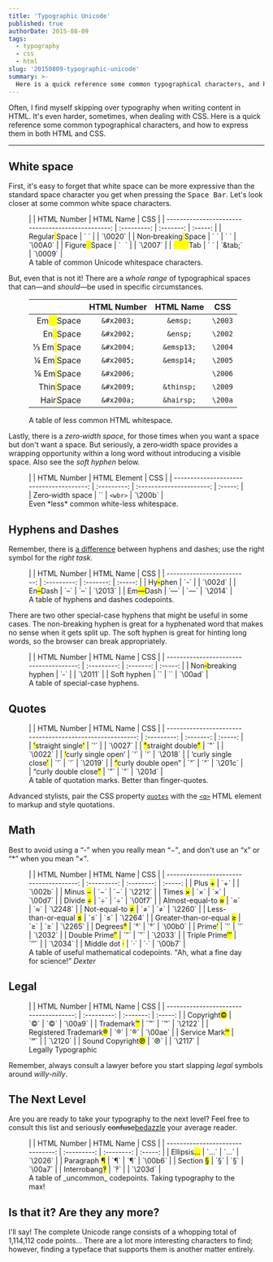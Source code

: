 ```yaml
---
title: 'Typographic Unicode'
published: true
authorDate: 2015-08-09
tags:
  - typography
  - css
  - html
slug: '20150809-typographic-unicode'
summary: >-
  Here is a quick reference some common typographical characters, and how to express them in both HTML and CSS.
---
```


Often, I find myself skipping over typography when writing content in HTML. It's even harder, sometimes, when dealing with CSS. Here is a quick reference some common typographical characters, and how to express them in both HTML and CSS.

---

## White space

First, it's easy to forget that white space can be more expressive than the standard space character you get when pressing the <kbd>Space Bar</kbd>. Let's look closer at some common white space characters.


<figure>
  |                                                   | HTML Number | HTML Name |   CSS   |
  | ------------------------------------------------: | :---------: | :-------: | :-----: |
  |                 Regular<mark>&#x0020;</mark>Space |  `&#x20;`   |           | `\0020` |
  |       Non&#x2011;breaking<mark>&nbsp;</mark>Space |  `&#xA0;`   | `&nbsp;`  | `\00A0` |
  |                  Figure<mark>&#x2007;</mark>Space | `&#x2007;`  |           | `\2007` |
  | <mark style="white-space:pre;">&#x0009;</mark>Tab | `&#x0009;`  |  `&tab;`  | `\0009` |

  <figcaption>A table of common Unicode whitespace characters.</figcaption>
</figure>

But, even that is not it! There are a _whole range_ of typographical spaces that can&mdash;and _should_&mdash;be used in specific circumstances.

<figure>

  |                                            | HTML Number | HTML Name  |   CSS   |
  | -----------------------------------------: | :---------: | :--------: | :-----: |
  |               Em<mark>&#x2003;</mark>Space | `&#x2003;`  |  `&emsp;`  | `\2003` |
  |               En<mark>&#x2002;</mark>Space | `&#x2002;`  |  `&ensp;`  | `\2002` |
  | &#x2153;&nbsp;Em<mark>&#x2004;</mark>Space | `&#x2004;`  | `&emsp13;` | `\2004` |
  | &frac14;&nbsp;Em<mark>&#x2005;</mark>Space | `&#x2005;`  | `&emsp14;` | `\2005` |
  | &#x2159;&nbsp;Em<mark>&#x2006;</mark>Space | `&#x2006;`  |            | `\2006` |
  |             Thin<mark>&#x2009;</mark>Space | `&#x2009;`  | `&thinsp;` | `\2009` |
  |             Hair<mark>&#x200A;</mark>Space | `&#x200a;`  | `&hairsp;` | `\200a` |

  <figcaption>A table of less common HTML whitespace.</figcaption>
</figure>

Lastly, there is a _zero&#8209;width space_, for those times when you want a space but don't want a space. But seriously, a zero&#8209;width space provides a wrapping opportunity within a long word without introducing a visible space. Also see the _soft hyphen_ below.


<figure>
  |                                          | HTML Number |       HTML Element       |   CSS   |
  | ---------------------------------------: | :---------: | :----------------------: | :-----: |
  | Z<wbr/>e<wbr/>r<wbr/>o&#8209;width space | `&#x200b;`  | <code>&lt;wbr&gt;</code> | `\200b` |

  <figcaption>Even *less* common white-less whitespace.</figcaption>
</figure>

## Hyphens and Dashes

Remember, there is [a difference](http://practicaltypography.com/hyphens-and-dashes.html) between hyphens and dashes; use the right symbol for the _right task_.

<figure>
  |                            | HTML Number | HTML Name |   CSS   |
  | -------------------------: | :---------: | :-------: | :-----: |
  |       Hy<mark>-</mark>phen |  `&#x2d;`   |           | `\002d` |
  | En<mark>&ndash;</mark>Dash | `&#x2013;`  | `&ndash;` | `\2013` |
  | Em<mark>&mdash;</mark>Dash | `&#x2014;`  | `&mdash;` | `\2014` |

  <figcaption>A table of hyphens and dashes codepoints.</figcaption>
</figure>

There are two other special-case hyphens that might be useful in some cases. The non-breaking hyphen is great for a hyphenated word that makes no sense when it gets split up. The soft hyphen is great for hinting long words, so the browser can break appropriately.

<figure>
  |                                         | HTML Number | HTML Name |   CSS   |
  | --------------------------------------: | :---------: | :-------: | :-----: |
  | Non<mark>&#x2011;</mark>breaking hyphen | `&#x2011;`  |           | `\2011` |
  |                        Soft hy&shy;phen |  `&#xad;`   |  `&shy;`  | `\00ad` |

  <figcaption>A table of special-case hyphens.</figcaption>
</figure>

## Quotes

<figure>
  |                                                           | HTML Number | HTML Name |   CSS   |
  | --------------------------------------------------------: | :---------: | :-------: | :-----: |
  | <mark>&#x0027;</mark>straight single<mark>&#x0027;</mark> |  `&#x27;`   |           | `\0027` |
  | <mark>&#x0022;</mark>straight double<mark>&#x0022;</mark> |  `&#x22;`   |           | `\0022` |
  |              <mark>&lsquo;</mark>curly single open&rsquo; | `&#x2018;`  | `&lsquo;` | `\2018` |
  |             &lsquo;curly single close<mark>&rsquo;</mark> | `&#x2019;`  | `&rsquo;` | `\2019` |
  |              <mark>&ldquo;</mark>curly double open&rdquo; | `&#x201c;`  | `&ldquo;` | `\201c` |
  |             &ldquo;curly double close<mark>&rdquo;</mark> | `&#x201d;`  | `&rdquo;` | `\201d` |

  <figcaption>A table of quotation marks. Better than finger-quotes.</figcaption>
</figure>

Advanced stylists, pair the CSS property [`quotes`](https://developer.mozilla.org/en-US/docs/Web/CSS/quotes) with the [`<q>`](https://developer.mozilla.org/en-US/docs/Web/HTML/Element/q) HTML element to markup and style quotations.

## Math

Best to avoid using a <q>-</q> when you really mean <q>&minus;</q>, and don't use an <q>x</q> or <q>*</q> when you mean <q>&times;</q>.

<figure>
  |                                         | HTML Number | HTML Name  |   CSS   |
  | --------------------------------------: | :---------: | :--------: | :-----: |
  |                     Plus <mark>+</mark> |  `&#x2b;`   |            | `\002b` |
  |              Minus <mark>&minus;</mark> | `&#x2212;`  | `&minus;`  | `\2212` |
  |              Times <mark>&times;</mark> |  `&#xd7;`   | `&times;`  | `\00d7` |
  |            Divide <mark>&divide;</mark> |  `&#xf7;`   | `&divide;` | `\00f7` |
  |    Almost-equal-to <mark>&asymp;</mark> | `&#x2248;`  | `&asymp;`  | `\2248` |
  |          Not-equal-to <mark>&ne;</mark> | `&#x2260;`  |   `&ne;`   | `\2260` |
  |    Less-than-or-equal <mark>&le;</mark> | `&#x2264;`  |   `&le;`   | `\2264` |
  | Greater-than-or-equal <mark>&ge;</mark> | `&#x2265;`  |   `&ge;`   | `\2265` |
  |               Degrees<mark>&deg;</mark> |  `&#xb0;`   |  `&deg;`   | `\00b0` |
  |               Prime<mark>&prime;</mark> | `&#x2032;`  | `&prime;`  | `\2032` |
  |        Double Prime<mark>&Prime;</mark> | `&#x2033;`  | `&Prime;`  | `\2033` |
  |       Triple Prime<mark>&#x2034;</mark> | `&#x2034;`  |            | `\2034` |
  |        Middle dot <mark>&middot;</mark> |  `&#xb7;`   | `&middot;` | `\00b7` |

  <figcaption>A table of useful mathematical codepoints. <q>Ah, what a fine day for science!</q> <cite>Dexter</cite></figcaption>
</figure>

## Legal

<figure>
  |                                        | HTML Number | HTML Name |   CSS   |
  | -------------------------------------: | :---------: | :-------: | :-----: |
  |           Copyright<mark>&copy;</mark> |  `&#xa9;`   | `&copy;`  | `\00a9` |
  |          Trademark<mark>&trade;</mark> | `&#x2122;`  | `&trade;` | `\2122` |
  | Registered Trademark<mark>&reg;</mark> |  `&#xae;`   |  `&reg;`  | `\00ae` |
  |      Service Mark<mark>&#x2120;</mark> | `&#x2120;`  |           | `\2120` |
  |   Sound Copyright<mark>&#x2117;</mark> | `&#x2117;`  |           | `\2117` |

  <figcaption>Legally Typographic</figcaption>
</figure>

Remember, always consult a lawyer before you start slapping _legal_ symbols around _willy-nilly_.

## The Next Level

Are you are ready to take your typography to the next level? Feel free to consult this list and seriously ~~confuse~~<ins>bedazzle</ins> your average reader.

<figure>
  |                                  | HTML Number | HTML Name  |   CSS   |
  | -------------------------------: | :---------: | :--------: | :-----: |
  |    Ellipsis<mark>&hellip;</mark> | `&#x2026;`  | `&hellip;` | `\2026` |
  |    Paragraph <mark>&para;</mark> | `&#x00b6;`  |  `&para;`  | `\00b6` |
  |      Section <mark>&sect;</mark> | `&#x00a7;`  |  `&sect;`  | `\00a7` |
  | Interrobang<mark>&#x203d;</mark> | `&#x203d;`  |            | `\203d` |

  <figcaption>A table of _uncommon_ codepoints. Taking typography to the max!</figcaption>
</figure>

## Is that it? Are they any more?

I'll say! The complete Unicode range consists of a whopping total of 1,114,112 code points... There are a lot more interesting characters to find; however, finding a typeface that supports them is another matter entirely.